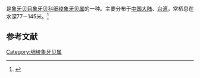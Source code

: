 {{noteTA
|T=zh-cn:美丽缝角贝; zh-tw:錦紅象牙貝;
|1=zh-cn:美丽缝角贝; zh-tw:錦紅象牙貝;
}}
{{Speciesbox
| name = 美丽缝角贝
| image = 
| image_width = 
| genus = Fissidentalium
| species = formosum
| authority = (A. Adams et Reeve, 1850)
}}
{{地区用词4|start=学名：''{{lang|la|Fissidentalium formosum}}''|cn=美丽缝角贝|tw=錦紅象牙貝|as=称}}是[[象牙贝目|象牙贝目]][[象牙贝科|象牙贝科]][[细棱象牙贝属|细棱象牙贝属]]的一种。主要分布于[[中国大陆|中国大陆]]、[[台湾|台湾]]，常栖息在水深77－145米。<ref>{{cite web|url=http://shell.sinica.edu.tw/chinese/shellbase_detail.php?science_no=2881|title=国际贝库：美丽缝角贝|publisher=台湾贝类资料库|accessdate=2009-08-11|archive-date=2016-03-04|archive-url=https://web.archive.org/web/20160304090630/http://shell.sinica.edu.tw/chinese/shellbase_detail.php?science_no=2881|dead-url=no}}</ref>

== 参考文献 ==
{{reflist|2}}

[[Category:细棱象牙贝属|Category:细棱象牙贝属]]